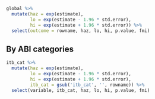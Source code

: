 

```r
global %>%
  mutate(haz = exp(estimate),
         lo = exp(estimate - 1.96 * std.error),
         hi = exp(estimate + 1.96 * std.error)) %>%
  select(outcome = rowname, haz, lo, hi, p.value, fmi)
```

## By ABI categories

```r
itb_cat %>%
  mutate(haz = exp(estimate),
         lo = exp(estimate - 1.96 * std.error),
         hi = exp(estimate + 1.96 * std.error),
         itb_cat = gsub('itb_cat', '', rowname)) %>%
  select(variable, itb_cat, haz, lo, hi, p.value, fmi)
```